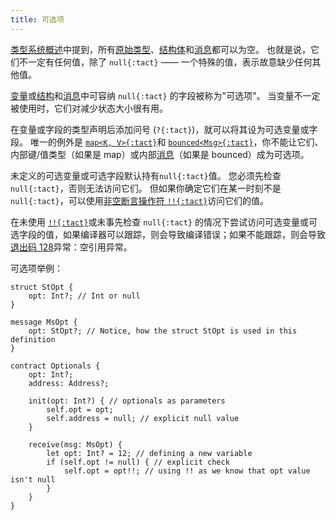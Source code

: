 ```yaml
---
title: 可选项
---
```


[类型系统概述](/book/types#optionals)中提到，所有[原始类型](/book/types#primitive-types)、[结构体](/book/structs-and-messages#structs)和[消息](/book/structs-and-messages#messages)都可以为空。 也就是说，它们不一定有任何值，除了 `null{:tact}` —— 一个特殊的值，表示故意缺少任何其他值。

[变量](/book/statements#let)或[结构](/book/structs-and-messages#structs)和[消息](/book/structs-and-messages#messages)中可容纳 `null{:tact}` 的字段被称为"可选项"。 当变量不一定被使用时，它们对减少状态大小很有用。

在变量或字段的类型声明后添加问号 (`?{:tact}`)，就可以将其设为可选变量或字段。 唯一的例外是 [`map<K, V>{:tact}`](/book/maps)和 [`bounced<Msg>{:tact}`](/book/bounced)，你不能让它们、内部键/值类型（如果是 map）或内部[消息](/book/structs-and-messages#messages)（如果是 bounced）成为可选项。

未定义的可选变量或可选字段默认持有`null{:tact}`值。 您必须先检查`null{:tact}`，否则无法访问它们。 但如果你确定它们在某一时刻不是 `null{:tact}`，可以使用[非空断言操作符 `!!{:tact}`](/book/operators#unary-non-null-assert)访问它们的值。

在未使用 [`!!{:tact}`](/book/operators#unary-non-null-assert)或未事先检查 `null{:tact}` 的情况下尝试访问可选变量或可选字段的值，如果编译器可以跟踪，则会导致编译错误；如果不能跟踪，则会导致[退出码 128](/book/exit-codes#128)异常：空引用异常。

可选项举例：

```tact
struct StOpt {
    opt: Int?; // Int or null
}

message MsOpt {
    opt: StOpt?; // Notice, how the struct StOpt is used in this definition
}

contract Optionals {
    opt: Int?;
    address: Address?;

    init(opt: Int?) { // optionals as parameters
        self.opt = opt;
        self.address = null; // explicit null value
    }

    receive(msg: MsOpt) {
        let opt: Int? = 12; // defining a new variable
        if (self.opt != null) { // explicit check
            self.opt = opt!!; // using !! as we know that opt value isn't null
        }
    }
}
```

